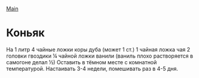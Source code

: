 [[/index|Main]]

= Коньяк =
На 1 литр
4 чайные ложки коры дуба (может 1 ст.)
1 чайная ложка чая
2 головки гвоздики
¼ чайной ложки ванили (ваниль плохо растворяется в самогоне делал ½)
Оставить в тёмном месте с комнатной температурой.
Настаивать 3-4 недели, помешивать раз в 4-5 дня.

